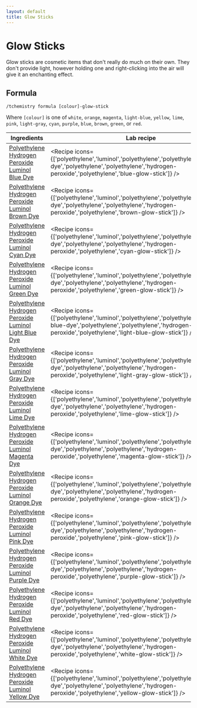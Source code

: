 ```yaml
---
layout: default
title: Glow Sticks
---
```



Glow Sticks
===================

Glow sticks are cosmetic items that don't really do much on their own. They don't provide light, however holding one and right-clicking into the air will give it an enchanting effect.

## Formula

`/tchemistry formula [colour]-glow-stick`

Where `[colour]` is one of `white`, `orange`, `magenta`, `light-blue`, `yellow`, `lime`, `pink`, `light-gray`, `cyan`, `purple`, `blue`, `brown`, `green`, or `red`.

| Ingredients | Lab recipe | Colour |
| ----------- | --------------- | ------ |
| [Polyethylene](/chemistry-lab/compounds#polyethylene)<br/>[Hydrogen Peroxide](/chemistry-lab/compounds#hydrogen-peroxide)<br/>[Luminol](/chemistry-lab/compounds#luminol)<br/>[Blue Dye](https://minecraft.wiki/w/Blue_Dye) | <Recipe icons={['polyethylene','luminol','polyethylene','polyethylene','blue-dye','polyethylene','polyethylene','hydrogen-peroxide','polyethylene','blue-glow-stick']} /> | Blue |
| [Polyethylene](/chemistry-lab/compounds#polyethylene)<br/>[Hydrogen Peroxide](/chemistry-lab/compounds#hydrogen-peroxide)<br/>[Luminol](/chemistry-lab/compounds#luminol)<br/>[Brown Dye](https://minecraft.wiki/w/Brown_Dye) | <Recipe icons={['polyethylene','luminol','polyethylene','polyethylene','brown-dye','polyethylene','polyethylene','hydrogen-peroxide','polyethylene','brown-glow-stick']} /> | Brown |
| [Polyethylene](/chemistry-lab/compounds#polyethylene)<br/>[Hydrogen Peroxide](/chemistry-lab/compounds#hydrogen-peroxide)<br/>[Luminol](/chemistry-lab/compounds#luminol)<br/>[Cyan Dye](https://minecraft.wiki/w/Cyan_Dye) | <Recipe icons={['polyethylene','luminol','polyethylene','polyethylene','cyan-dye','polyethylene','polyethylene','hydrogen-peroxide','polyethylene','cyan-glow-stick']} /> | Cyan |
| [Polyethylene](/chemistry-lab/compounds#polyethylene)<br/>[Hydrogen Peroxide](/chemistry-lab/compounds#hydrogen-peroxide)<br/>[Luminol](/chemistry-lab/compounds#luminol)<br/>[Green Dye](https://minecraft.wiki/w/Green_Dye) | <Recipe icons={['polyethylene','luminol','polyethylene','polyethylene','green-dye','polyethylene','polyethylene','hydrogen-peroxide','polyethylene','green-glow-stick']} /> | Green |
| [Polyethylene](/chemistry-lab/compounds#polyethylene)<br/>[Hydrogen Peroxide](/chemistry-lab/compounds#hydrogen-peroxide)<br/>[Luminol](/chemistry-lab/compounds#luminol)<br/>[Light Blue Dye](https://minecraft.wiki/w/Light_Blue_Dye) | <Recipe icons={['polyethylene','luminol','polyethylene','polyethylene','light-blue-dye','polyethylene','polyethylene','hydrogen-peroxide','polyethylene','light-blue-glow-stick']} /> | Light Blue |
| [Polyethylene](/chemistry-lab/compounds#polyethylene)<br/>[Hydrogen Peroxide](/chemistry-lab/compounds#hydrogen-peroxide)<br/>[Luminol](/chemistry-lab/compounds#luminol)<br/>[Gray Dye](https://minecraft.wiki/w/Gray_Dye) | <Recipe icons={['polyethylene','luminol','polyethylene','polyethylene','gray-dye','polyethylene','polyethylene','hydrogen-peroxide','polyethylene','light-gray-glow-stick']} /> | Light Gray |
| [Polyethylene](/chemistry-lab/compounds#polyethylene)<br/>[Hydrogen Peroxide](/chemistry-lab/compounds#hydrogen-peroxide)<br/>[Luminol](/chemistry-lab/compounds#luminol)<br/>[Lime Dye](https://minecraft.wiki/w/Lime_Dye) | <Recipe icons={['polyethylene','luminol','polyethylene','polyethylene','lime-dye','polyethylene','polyethylene','hydrogen-peroxide','polyethylene','lime-glow-stick']} /> | Lime |
| [Polyethylene](/chemistry-lab/compounds#polyethylene)<br/>[Hydrogen Peroxide](/chemistry-lab/compounds#hydrogen-peroxide)<br/>[Luminol](/chemistry-lab/compounds#luminol)<br/>[Magenta Dye](https://minecraft.wiki/w/Magenta_Dye) | <Recipe icons={['polyethylene','luminol','polyethylene','polyethylene','magenta-dye','polyethylene','polyethylene','hydrogen-peroxide','polyethylene','magenta-glow-stick']} /> | Magenta |
| [Polyethylene](/chemistry-lab/compounds#polyethylene)<br/>[Hydrogen Peroxide](/chemistry-lab/compounds#hydrogen-peroxide)<br/>[Luminol](/chemistry-lab/compounds#luminol)<br/>[Orange Dye](https://minecraft.wiki/w/Orange_Dye) | <Recipe icons={['polyethylene','luminol','polyethylene','polyethylene','orange-dye','polyethylene','polyethylene','hydrogen-peroxide','polyethylene','orange-glow-stick']} /> | Orange |
| [Polyethylene](/chemistry-lab/compounds#polyethylene)<br/>[Hydrogen Peroxide](/chemistry-lab/compounds#hydrogen-peroxide)<br/>[Luminol](/chemistry-lab/compounds#luminol)<br/>[Pink Dye](https://minecraft.wiki/w/Pink_Dye) | <Recipe icons={['polyethylene','luminol','polyethylene','polyethylene','pink-dye','polyethylene','polyethylene','hydrogen-peroxide','polyethylene','pink-glow-stick']} /> | Pink |
| [Polyethylene](/chemistry-lab/compounds#polyethylene)<br/>[Hydrogen Peroxide](/chemistry-lab/compounds#hydrogen-peroxide)<br/>[Luminol](/chemistry-lab/compounds#luminol)<br/>[Purple Dye](https://minecraft.wiki/w/Purple_Dye) | <Recipe icons={['polyethylene','luminol','polyethylene','polyethylene','purple-dye','polyethylene','polyethylene','hydrogen-peroxide','polyethylene','purple-glow-stick']} /> | Purple |
| [Polyethylene](/chemistry-lab/compounds#polyethylene)<br/>[Hydrogen Peroxide](/chemistry-lab/compounds#hydrogen-peroxide)<br/>[Luminol](/chemistry-lab/compounds#luminol)<br/>[Red Dye](https://minecraft.wiki/w/Red_Dye) | <Recipe icons={['polyethylene','luminol','polyethylene','polyethylene','red-dye','polyethylene','polyethylene','hydrogen-peroxide','polyethylene','red-glow-stick']} /> | Red |
| [Polyethylene](/chemistry-lab/compounds#polyethylene)<br/>[Hydrogen Peroxide](/chemistry-lab/compounds#hydrogen-peroxide)<br/>[Luminol](/chemistry-lab/compounds#luminol)<br/>[White Dye](https://minecraft.wiki/w/White_Dye) | <Recipe icons={['polyethylene','luminol','polyethylene','polyethylene','white-dye','polyethylene','polyethylene','hydrogen-peroxide','polyethylene','white-glow-stick']} /> | White |
| [Polyethylene](/chemistry-lab/compounds#polyethylene)<br/>[Hydrogen Peroxide](/chemistry-lab/compounds#hydrogen-peroxide)<br/>[Luminol](/chemistry-lab/compounds#luminol)<br/>[Yellow Dye](https://minecraft.wiki/w/Yellow_Dye) | <Recipe icons={['polyethylene','luminol','polyethylene','polyethylene','yellow-dye','polyethylene','polyethylene','hydrogen-peroxide','polyethylene','yellow-glow-stick']} /> | Yellow |
